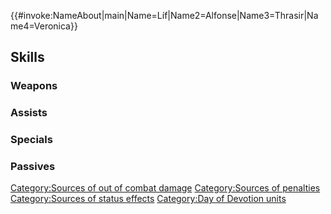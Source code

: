 {{#invoke:NameAbout|main|Name=Líf|Name2=Alfonse|Name3=Thrasir|Name4=Veronica}}{{HeroPage Tabs}}
{{Hero Infobox
|Name=Líf
|Title=Undying Ties Duo
|WeaponType=Red Tome
|MoveType=Cavalry
|Origin=Fire Emblem Heroes
|Gender=MF
|duo=Deals damage to foes within 3 spaces = 10 + 50% of total damage dealt to HP of allies within 3 spaces (max damage: 40). Inflicts Atk/Spd-7 on foes within 3 spaces of unit through their next actions.
|secondPerson=Thrasir
|Duel=190
|actorEN=Edward Bosco,Lizzie Freeman
|actorJP=前野智昭,小倉唯
|artist=Azusa
|additionDate=February 4, 2021
|releaseDate=February 5, 2021
|cv1=0
|cv2=330300
|TagID=比翼リーヴ
|InternalID=622
|Properties=special,duo,hat,specRate_202502
|description=Líf and Thrasir have come to attend the festival, brimming with love and radiant with life! ...Are they planning something?
}}
{{Stats Page
|Lv1HP=17|Lv1ATK=9|Lv1SPD=3|Lv1DEF=8|Lv1RES=8
|GRHP=50|GRATK=70|GRSPD=50|GRDEF=50|GRRES=40
}}
==Skills==
===Weapons===
{{Weapons Table
|weapon1=Flux
|weapon1Default=1
|weapon1Unlock=1
|weapon2=Ruin
|weapon2Default=2
|weapon2Unlock=2
|weapon3=Fenrir
|weapon3Default=4
|weapon3Unlock=3
|weapon4=Þjálfi
|weapon4Default=5
|weapon4Unlock=5
}}
===Assists===
{{Assists Table}}
===Specials===
{{Specials Table
|special1=Night Sky
|special1Default=4
|special1Unlock=3
|special2=Glimmer
|special2Unlock=4
}}
===Passives===
{{Passives Table
|passiveA1=Atk/Def Push 1
|passiveA2=Atk/Def Push 2
|passiveA3=Atk/Def Push 3
|passiveA4=Atk/Def Push 4
|passiveA1Unlock=2
|passiveA2Unlock=3
|passiveA3Unlock=4
|passiveA4Unlock=5
|passiveB1=Lull Atk/Res 1
|passiveB2=Lull Atk/Res 2
|passiveB3=Lull Atk/Res 3
|passiveB1Unlock=1
|passiveB2Unlock=2
|passiveB3Unlock=4
|passiveC1=Fatal Smoke 1
|passiveC2=Fatal Smoke 2
|passiveC3=Fatal Smoke 3
|passiveC1Unlock=3
|passiveC2Unlock=4
|passiveC3Unlock=5
}}
{{Heroes Navbox}}
[[Category:Sources of out of combat damage]][[Category:Sources of penalties]][[Category:Sources of status effects]]
[[Category:Day of Devotion units]]